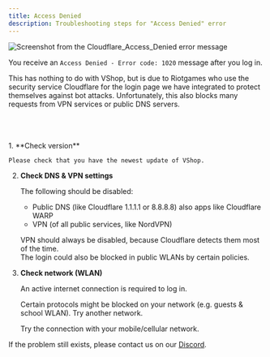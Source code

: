 ---
title: Access Denied
description: Troubleshooting steps for "Access Denied" error
---


<img
  src="/assets/access_denied.png"
  alt="Screenshot from the Cloudflare_Access_Denied error message"
  class="sm:float-right w-48 mx-auto sm:mx-10"
/>

You receive an `Access Denied - Error code: 1020` message after you log in.

This has nothing to do with VShop, but is due to Riotgames who use the security service Cloudflare for the login page we have integrated to protect themselves against bot attacks. Unfortunately, this also blocks many requests from VPN services or public DNS servers.

<br />
<br />
<br />

<Steps>
1. **Check version**
    
    Please check that you have the newest update of VShop.

2. **Check DNS & VPN settings**

   The following should be disabled:

   - Public DNS (like Cloudflare 1.1.1.1 or 8.8.8.8) also apps like Cloudflare WARP
   - VPN (of all public services, like NordVPN)

   VPN should always be disabled, because Cloudflare detects them most of the time.<br/>
   The login could also be blocked in public WLANs by certain policies.

3. **Check network (WLAN)**

   An active internet connection is required to log in.

   Certain protocols might be blocked on your network (e.g. guests & school WLAN). Try another network.

   Try the connection with your mobile/cellular network.

</Steps>

If the problem still exists, please contact us on our [Discord](https://vshop.one/discord/).
